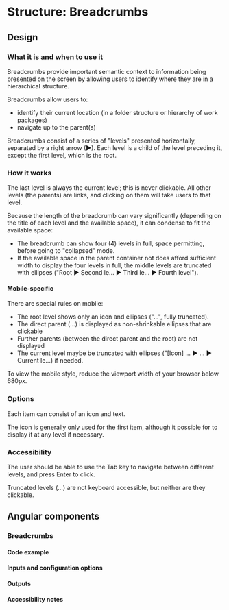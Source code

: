 
<Meta of={StructureBreadcrumbsStories} />

# Structure: Breadcrumbs

## Design

### What it is and when to use it

Breadcrumbs provide important semantic context to information being presented on the screen by allowing users to identify where they are in a hierarchical structure.

Breadcrumbs allow users to:

- identify their current location (in a folder structure or hierarchy of work packages)
- navigate up to the parent(s)

<Canvas of={StructureBreadcrumbsStories.Default} />

Breadcrumbs consist of a series of "levels" presented horizontally, separated by a right arrow (▶). Each level is a child of the level preceding it, except the first level, which is the root.

<Canvas of={StructureBreadcrumbsStories.FourLevels} />

### How it works

The last level is always the current level; this is never clickable. All other levels (the parents) are links, and clicking on them will take users to that level.

Because the length of the breadcrumb can vary significantly (depending on the title of each level and the available space), it can condense to fit the available space:

- The breadcrumb can show four (4) levels in full, space permitting, before going to "collapsed" mode.
- If the available space in the parent container not does afford sufficient width to display the four levels in full, the middle levels are truncated with ellipses ("Root ▶ Second le... ▶ Third le... ▶ Fourth level").

<Canvas of={StructureBreadcrumbsStories.FiveLevels} />

#### Mobile-specific

There are special rules on mobile:

- The root level shows only an icon and ellipses ("...", fully truncated).
- The direct parent (...) is displayed as non-shrinkable ellipses that are clickable
- Further parents (between the direct parent and the root) are not displayed
- The current level maybe be truncated with ellipses ("[Icon] ... ▶ ... ▶ Current le...) if needed.

To view the mobile style, reduce the viewport width of your browser below 680px.

### Options

Each item can consist of an icon and text.

The icon is generally only used for the first item, although it possible for to display it at any level if necessary.

### Accessibility

The user should be able to use the Tab key to navigate between different levels, and press Enter to click. 

Truncated levels (...) are not keyboard accessible, but neither are they clickable.

## Angular components

### Breadcrumbs

#### Code example
#### Inputs and configuration options
#### Outputs
#### Accessibility notes
